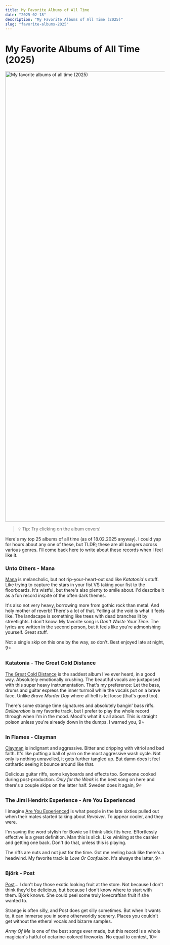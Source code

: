```yaml
---
title: My Favorite Albums of All Time
date: "2025-02-18"
description: "My Favorite Albums of All Time (2025)"
slug: "favorite-albums-2025"
---
```



# My Favorite Albums of All Time (2025)

<ScaleImageMap >
      <img src={favoriteAlbumsImage} style={{height: 'auto'}} id="favorite-albums-img" alt="My favorite albums of all time (2025)" useMap="#image-map" width="1419px" height="1420px"/>
      <map name="image-map" id="favorite-albums-img-map">
        <area alt="Unto Others - Mana" title="Unto Others - Mana" href="#unto-others---mana" coords="18,18,281,282" shape="rect"/>
        <area alt="Katatonia - The Great Cold Distance" title="Katatonia - The Great Cold Distance" href="#katatonia---the-great-cold-distance" coords="301,18,563,282" shape="rect"/>
        <area alt="In Flames - Clayman" title="In Flames - Clayman" href="#in-flames---clayman" coords="578,17,839,282" shape="rect"/>
        <area alt="Jimi Hendrix - Are You Experienced" title="Jimi Hendrix - Are You Experienced" href="#the-jimi-hendrix-experience---are-you-experienced" coords="858,19,1118,280" shape="rect"/>
        <area alt="Björk - Post" title="Björk - Post" href="#björk---post" coords="1141,19,1401,281" shape="rect"/>
        <area target="_blank" alt="Sigh - Imaginary Sonicscape" title="Sigh - Imaginary Sonicscape" href="https://tidal.com/browse/album/52091368?u" coords="19,297,279,558" shape="rect"/>
        <area target="_blank" alt="Tool - Lateralus" title="Tool - Lateralus" href="https://tidal.com/browse/album/114330485?u" coords="295,298,563,562" shape="rect"/>
        <area target="_blank" alt="Jack Stauber - Pop Food" title="Jack Stauber - Pop Food" href="https://tidal.com/browse/album/72438595?u" coords="579,299,840,560" shape="rect"/>
        <area target="_blank" alt="David Bowie - Low" title="David Bowie - Low" href="https://tidal.com/browse/album/80419795?u" coords="858,297,1119,560" shape="rect"/>
        <area target="_blank" alt="Tame Impala - Currents" title="Tame Impala - Currents" href="https://tidal.com/browse/album/47696788?u" coords="1137,296,1397,560" shape="rect"/>
        <area target="_blank" alt="Oingo Boingo - Nothing To Fear" title="Oingo Boingo - Nothing To Fear" href="https://tidal.com/browse/album/35687870?u" coords="26,581,276,834" shape="rect"/>
        <area target="_blank" alt="Artillery - By Inheritance" title="Artillery - By Inheritance" href="https://tidal.com/browse/album/189450476?u" coords="300,581,563,843" shape="rect"/>
        <area target="_blank" alt="Talking Heads - Remain In Light" title="Talking Heads - Remain In Light" href="https://tidal.com/browse/album/68714376?u" coords="578,580,842,844" shape="rect"/>
        <area target="_blank" alt="Blackwater Holylight - Silence/Motion" title="Blackwater Holylight - Silence/Motion" href="https://tidal.com/browse/album/191044547?u" coords="855,579,1119,841" shape="rect"/>
        <area target="_blank" alt="Tyler, The Creator - Flower Boy" title="Tyler, The Creator - Flower Boy" href="https://tidal.com/browse/album/76331728?u" coords="1137,580,1402,841" shape="rect"/>
        <area target="_blank" alt="Nine Treasures - Wisdom Eyes" title="Nine Treasures - Wisdom Eyes" href="https://tidal.com/browse/album/406874030?u" coords="21,858,276,1122" shape="rect"/>
        <area target="_blank" alt="Moonsorrow - Verisäkeet" title="Moonsorrow - Verisäkeet" href="https://tidal.com/browse/album/275171437?u" coords="299,858,560,1120" shape="rect"/>
        <area target="_blank" alt="Candlemass - Epicus Doomicus Metallicus" title="Candlemass - Epicus Doomicus Metallicus" href="https://tidal.com/browse/album/68660554?u" coords="576,859,839,1120" shape="rect"/>
        <area target="_blank" alt="Circle - Rautatie" title="Circle - Rautatie" href="https://tidal.com/browse/album/17098077?u" coords="858,859,1119,1119" shape="rect"/>
        <area target="_blank" alt="Emma Ruth Rundle &amp; Thou - May Our Chambers Be Full" title="Emma Ruth Rundle &amp; Thou - May Our Chambers Be Full" href="https://tidal.com/browse/album/150471414?u" coords="1137,856,1397,1118" shape="rect"/>
        <area target="_blank" alt="Joji - BALLADS 1" title="Joji - BALLADS 1" href="https://tidal.com/browse/album/339005006?u" coords="19,1142,277,1401" shape="rect"/>
        <area target="_blank" alt="Be'lakor - Stone's Reach" title="Be'lakor - Stone's Reach" href="https://tidal.com/browse/album/79005640?u" coords="296,1141,559,1402" shape="rect"/>
        <area target="_blank" alt="King Gizzard &amp; The Lizard Wizard - Infest The Rats' Nest" title="King Gizzard &amp; The Lizard Wizard - Infest The Rats' Nest" href="https://tidal.com/browse/album/253302409?u" coords="578,1142,840,1399" shape="rect"/>
        <area target="_blank" alt="Tauk - Collisions" title="Tauk - Collisions" href="https://tidal.com/browse/album/31953356?u" coords="863,1142,1117,1399" shape="rect"/>
        <area target="_blank" alt="Blue Öyster Cult - Fire of Unknown Origin" title="Blue Öyster Cult - Fire of Unknown Origin" href="https://tidal.com/browse/album/540131?u" coords="1138,1142,1401,1399" shape="rect"/>
      </map>  
      </ScaleImageMap>

> 💡 Tip: Try clicking on the album covers!

Here's my top 25 albums of all time (as of 18.02.2025 anyway). I could yap for hours about any one of these, but TLDR; these are all bangers across various genres. 
I'll come back here to write about these records when I feel like it.

### Unto Others - Mana 

[Mana](https://tidal.com/browse/album/157973177?u) is melancholic, but not rip-your-heart-out sad like _Katatonia_'s stuff. Like trying to capture the stars in your fist VS taking your fist to the floorboards.
It's wistful, but there's also plenty to smile about. I'd describe it as a fun record inspite of the often dark themes.

It's also not very heavy, borrowing more from gothic rock than metal. And holy mother of reverb! There's a lot of that.
Yelling at the void is what it feels like. The landscape is something like trees with dead branches lit by streetlights. I don't know.
My favorite song is _Don't Waste Your Time_. The lyrics are written in the second person, but it feels like you're admonishing yourself. Great stuff. 

Not a single skip on this one by the way, so don't. Best enjoyed late at night, 9⭐

### Katatonia - The Great Cold Distance

[The Great Cold Distance](https://tidal.com/browse/album/68048954?u) is the saddest album I've ever heard, in a good way. Absolutely emotionally crushing. 
The beautiful vocals are juxtaposed with this super heavy instrumentation. That's my preference: Let the bass, drums and guitar express the inner turmoil while the vocals put on a brave face. 
Unlike _Brave Murder Day_ where all hell is let loose (that's good too).

There's some strange time signatures and absolutely bangin' bass riffs. 
_Deliberation_ is my favorite track, but I prefer to play the whole record through when I'm in the mood. 
Mood's what it's all about. This is straight poison unless you're already down in the dumps. I warned you, 9⭐

### In Flames - Clayman

[Clayman](https://tidal.com/browse/album/130270645?u) is indignant and aggressive. Bitter and dripping with vitriol and bad faith. 
It's like putting a ball of yarn on the most aggressive wash cycle. Not only is nothing unravelled, it gets further tangled up. 
But damn does it feel cathartic seeing it bounce around like that. 

Delicious guitar riffs, some keyboards and effects too. Someone cooked during post-production. _Only for the Weak_ is the best song on here and there's a couple skips on the latter half. Sweden does it again, 9⭐

### The Jimi Hendrix Experience - Are You Experienced

I imagine [Are You Experienced](https://tidal.com/browse/album/3254525?u) is what people in the late sixties pulled out when their mates started talking about _Revolver_. To appear cooler, and they were. 

I'm saving the word stylish for Bowie so I think slick fits here. Effortlessly effective is a great definition. Man this is slick. 
Like winking at the cashier and getting one back. Don't do that, unless this is playing. 

The riffs are nuts and not just for the time. Got me reeling back like there's a headwind.
My favorite track is _Love Or Confusion_. It's always the latter, 9⭐

### Björk - Post

[Post](https://tidal.com/browse/album/341273465?u)... I don't buy those exotic looking fruit at the store. Not because I don't think they'd be delicious, but because I don't know where to start with them. 
Björk knows. She could peel some truly lovecraftian fruit if she wanted to.

Strange is often silly, and Post does get silly sometimes. But when it wants to, it can immerse you in some otherworldly scenery. Places you couldn't get
without the etheral vocals and bizarre samples. 

_Army Of Me_ is one of the best songs ever made, but this record is a whole magician's hatful of octarine-colored fireworks.
No equal to contest, 10⭐

